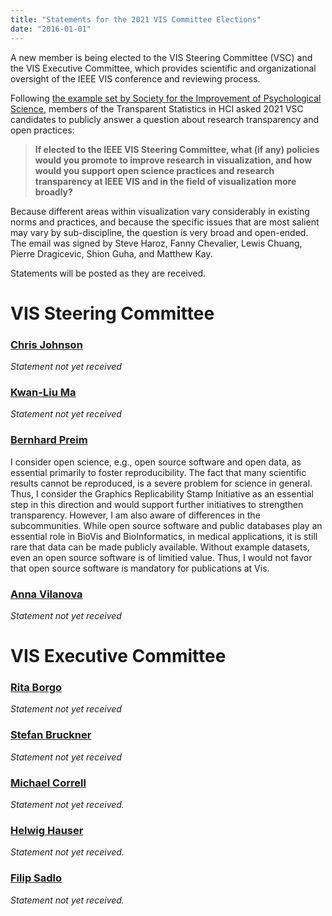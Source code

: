 ```yaml
---
title: "Statements for the 2021 VIS Committee Elections"
date: "2016-01-01"
---
```


A new member is being elected to the VIS Steering Committee (VSC) and the VIS Executive Committee, which provides scientific and organizational oversight of the IEEE VIS conference and reviewing process.

Following [the example set by Society for the Improvement of Psychological Science](https://improvingpsych.org/mission/election-statements/), members of the Transparent Statistics in HCI asked 2021 VSC candidates to publicly answer a question about research transparency and open practices: 

> **If elected to the IEEE VIS Steering Committee, what (if any) policies would you promote to improve research in visualization, and how would you support open science practices and research transparency at IEEE VIS and in the field of visualization more broadly?**

Because different areas within visualization vary considerably in existing norms and practices, and because the specific issues that are most salient may vary by sub-discipline, the question is very broad and open-ended. The email was signed by Steve Haroz, Fanny Chevalier, Lewis Chuang, Pierre Dragicevic, Shion Guha, and Matthew Kay.

Statements will be posted as they are received.

# VIS Steering Committee

### [Chris Johnson](http://ieeevis.org/year/2021/info/vsc-candidates#chris-johnson)

*Statement not yet received*

### [Kwan-Liu Ma](http://ieeevis.org/year/2021/info/vsc-candidates#kwan-li-uma)

*Statement not yet received*

### [Bernhard Preim](http://ieeevis.org/year/2021/info/vsc-candidates#bernhard-preim)

I consider open science, e.g., open source software and open data, as essential primarily to foster reproducibility. The fact that many scientific results cannot be reproduced, is a severe problem for science in general. Thus, I consider the Graphics Replicability Stamp Initiative as an essential step in this direction and would support further initiatives to strengthen transparency. However, I am also aware of differences in the subcommunities. While open source software and public databases play an essential role in BioVis and BioInformatics, in medical applications, it is still rare that data can be made publicly available. Without example datasets, even an open source software is of limitied value. Thus, I would not favor that open source software is mandatory for publications at Vis.

### [Anna Vilanova](http://ieeevis.org/year/2021/info/vsc-candidates#anna-vilanova)

*Statement not yet received*

# VIS Executive Committee

### [Rita Borgo](http://ieeevis.org/year/2021/info/vec-candidates#rita-borgo)

*Statement not yet received*

### [Stefan Bruckner](http://ieeevis.org/year/2021/info/vec-candidates#stefan-bruckner)

*Statement not yet received*

### [Michael Correll](http://ieeevis.org/year/2021/info/vec-candidates#michael-correll)

*Statement not yet received.*

### [Helwig Hauser](http://ieeevis.org/year/2021/info/vec-candidates#helwig-hauser)

*Statement not yet received.*

### [Filip Sadlo](http://ieeevis.org/year/2021/info/vec-candidates#filip-sadlo)

*Statement not yet received.*\
\
